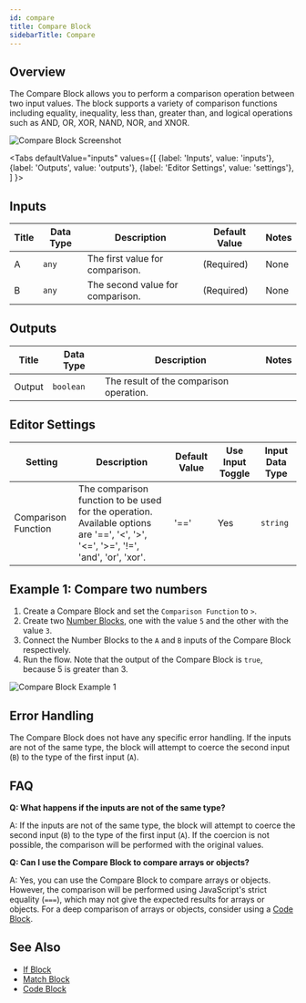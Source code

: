 ```yaml
---
id: compare
title: Compare Block
sidebarTitle: Compare
---
```



## Overview

The Compare Block allows you to perform a comparison operation between two input values. The block supports a variety of comparison functions including equality, inequality, less than, greater than, and logical operations such as AND, OR, XOR, NAND, NOR, and XNOR.

![Compare Block Screenshot](./assets/compare-block.png)

<Tabs
  defaultValue="inputs"
  values={[
    {label: 'Inputs', value: 'inputs'},
    {label: 'Outputs', value: 'outputs'},
    {label: 'Editor Settings', value: 'settings'},
  ]
}>

<TabItem value="inputs">

## Inputs

| Title | Data Type | Description                      | Default Value | Notes |
| ----- | --------- | -------------------------------- | ------------- | ----- |
| A     | `any`     | The first value for comparison.  | (Required)    | None  |
| B     | `any`     | The second value for comparison. | (Required)    | None  |

</TabItem>

<TabItem value="outputs">

## Outputs

| Title  | Data Type | Description                             | Notes |
| ------ | --------- | --------------------------------------- | ----- |
| Output | `boolean` | The result of the comparison operation. |       |

</TabItem>

<TabItem value="settings">

## Editor Settings

| Setting             | Description                                                                                                                       | Default Value | Use Input Toggle | Input Data Type |
| ------------------- | --------------------------------------------------------------------------------------------------------------------------------- | ------------- | ---------------- | --------------- |
| Comparison Function | The comparison function to be used for the operation. Available options are '==', '<', '>', '<=', '>=', '!=', 'and', 'or', 'xor'. | '=='          | Yes              | `string`        |

</TabItem>

</Tabs>

## Example 1: Compare two numbers

1. Create a Compare Block and set the `Comparison Function` to `>`.
2. Create two [Number Blocks](./number.mdx), one with the value `5` and the other with the value `3`.
3. Connect the Number Blocks to the `A` and `B` inputs of the Compare Block respectively.
4. Run the flow. Note that the output of the Compare Block is `true`, because 5 is greater than 3.

![Compare Block Example 1](./assets/compare-block-example-01.png)

## Error Handling

The Compare Block does not have any specific error handling. If the inputs are not of the same type, the block will attempt to coerce the second input (`B`) to the type of the first input (`A`).

## FAQ

**Q: What happens if the inputs are not of the same type?**

A: If the inputs are not of the same type, the block will attempt to coerce the second input (`B`) to the type of the first input (`A`). If the coercion is not possible, the comparison will be performed with the original values.

**Q: Can I use the Compare Block to compare arrays or objects?**

A: Yes, you can use the Compare Block to compare arrays or objects. However, the comparison will be performed using JavaScript's strict equality (`===`), which may not give the expected results for arrays or objects. For a deep comparison of arrays or objects, consider using a [Code Block](./code.mdx).

## See Also

- [If Block](./if.mdx)
- [Match Block](./match.mdx)
- [Code Block](./code.mdx)
